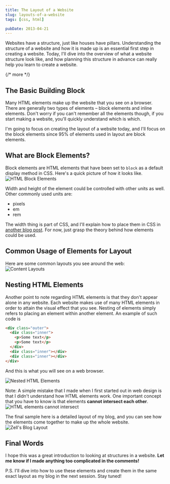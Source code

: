 ```yaml
---
title: The Layout of a Website
slug: layouts-of-a-website
tags: [css, html]

pubDate: 2013-04-21
---
```


Websites have a structure, just like houses have pillars. Understanding the structure of a website and how it is made up is an essential first step in creating a website. Today, I'll dive into the overview of what a website structure look like, and how planning this structure in advance can really help you learn to create a website.

{/* more */}

## The Basic Building Block

Many HTML elements make up the website that you see on a browser. There are generally two types of elements – block elements and inline elements. Don't worry if you can't remember all the elements though, if you start making a website, you'll quickly understand which is which.

I'm going to focus on creating the layout of a website today, and I'll focus on the block elements since 95% of elements used in layout are block elements.

## What are Block Elements?

Block elements are HTML elements that have been set to `block` as a default display method in CSS. Here's a quick picture of how it looks like.
![HTML Block Elements][1]

Width and height of the element could be controlled with other units as well. Other commonly used units are:

- pixels
- em
- rem

The width thing is part of CSS, and I'll explain how to place them in CSS in [another blog post](/blog/9-important-css-properties-you-must-know). For now, just grasp the theory behind how elements could be used.

## Common Usage of Elements for Layout

Here are some common layouts you see around the web:
![Content Layouts][4]

## Nesting HTML Elements

Another point to note regarding HTML elements is that they don't appear alone in any website. Each website makes use of many HTML elements in order to attain the visual effect that you see. Nesting of elements simply refers to placing an element within another element. An example of such code is

```html
<div class="outer">
  <div class="inner">
    <p>Some text</p>
    <p>Some text</p>
  </div>
  <div class="inner"></div>
  <div class="inner"></div>
</div>
```

And this is what you will see on a web browser.

![Nested HTML Elements][2]

Note: A simple mistake that I made when I first started out in web design is that I didn't understand how HTML elements work. One important concept that you have to know is that elements **cannot intersect each other**.
![ HTML elements cannot intersect ][3]

The final sample here is a detailed layout of my blog, and you can see how the elements come together to make up the whole website.
![Zell's Blog Layout][5]

## Final Words

I hope this was a great introduction to looking at structures in a website. **Let me know if I made anything too complicated in the comments!**

P.S. I'll dive into how to use these elements and create them in the same exact layout as my blog in the next session. Stay tuned!

[1]: /images/2013/04/Widths.jpg 'HTML Block Elements'
[2]: /images/2013/04/Nesting.jpg 'Nested HTML Elements'
[3]: /images/2013/04/no-intersect.jpg 'HTML elements cannot intersect'
[4]: /images/2013/04/Content-Layouts.jpg 'Content Layouts'
[5]: /images/2013/04/My-blog-layout.jpg "Zell's Blog Layout"
